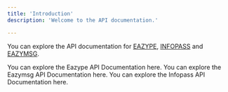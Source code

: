 ---
title: 'Introduction'
description: 'Welcome to the API documentation.'

---

You can explore the API documentation for [EAZYPE](https://eazype.com), [INFOPASS](https://infopass.in) and [EAZYMSG](https://eazymsg.com).


<CardGroup cols={2}>
  <Card title="Eazype API documentation" icon="link" href="eazype-api/introduction" arrow="true" cta="Click here">
    You can explore the Eazype API Documentation here.
  </Card>
  <Card title="Eazymsg API documentation" icon="link" href="eazymsg-api/introduction" arrow="true" cta="Click here">
    You can explore the Eazymsg API Documentation here.
  </Card>
  <Card title="Infopass API documentation" icon="link" href="infopass-api/introduction" arrow="true" cta="Click here">
    You can explore the Infopass API Documentation here.
  </Card>
</CardGroup>